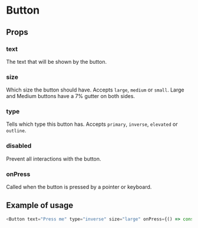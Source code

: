 
<Meta title="Components|Button" />

# Button

## Props

<Props of={Stories.ofProps} />

### text

The text that will be shown by the button.

<Preview withSource="none">
  <Story name="text">
    <Stories.text />
  </Story>
</Preview>

### size

Which size the button should have. Accepts `large`, `medium` or `small`. Large and Medium buttons have a 7% gutter on both sides.

<Preview withSource="none">
  <Story name="size">
    <Stories.size />
  </Story>
</Preview>

### type

Tells which type this button has. Accepts `primary`, `inverse`, `elevated` or `outline`.

<Preview withSource="none">
  <Story name="type">
    <Stories.type />
  </Story>
</Preview>

### disabled

Prevent all interactions with the button.

<Preview withSource="none">
  <Story name="disabled">
    <Stories.disabled />
  </Story>
</Preview>

### onPress

Called when the button is pressed by a pointer or keyboard.

<Preview withSource="none">
  <Story name="onPress">
    <Stories.onPress />
  </Story>
</Preview>

## Example of usage

```js
<Button text="Press me" type="inverse" size="large" onPress={() => console.log('Hello world')} />
```
